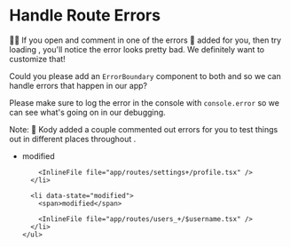 # Handle Route Errors

👨‍💼 If you open <InlineFile file="app/routes/settings+/profile.tsx" /> and
comment in one of the errors 🐨 added for you,
then try loading <LinkToApp to="/settings/profile" />, you'll notice the error
looks pretty bad. We definitely want to customize that!

Could you please add an `ErrorBoundary` component to both <InlineFile file="app/routes/settings+/profile.tsx" />
and <InlineFile file="app/routes/users_+/$username.tsx" /> so we can handle errors that
happen in our app?

Please make sure to log the error in the console with `console.error` so we can
see what's going on in our debugging.

Note: 🐨 Kody added a couple commented out errors for you to test things out in
different places throughout <InlineFile file="app/routes/settings+/profile.tsx" />.

<TouchedFiles>
  <div id="files">
    <ul>
      <li data-state="modified">
        <span>modified</span>

        <InlineFile file="app/routes/settings+/profile.tsx" />
      </li>

      <li data-state="modified">
        <span>modified</span>

        <InlineFile file="app/routes/users_+/$username.tsx" />
      </li>
    </ul>

  </div>
</TouchedFiles>
